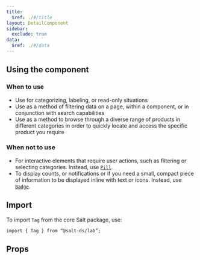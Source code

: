 ```yaml
---
title:
  $ref: ./#/title
layout: DetailComponent
sidebar:
  exclude: true
data:
  $ref: ./#/data
---
```


## Using the component

### When to use

- Use for categorizing, labeling, or read-only situations
- Use as a method of filtering data on a page, within a component, or in conjunction with search capabilities
- Use as a method to browse through a diverse range of products in different categories in order to quickly locate and access the specific product you require

### When not to use

- For interactive elements that require user actions, such as filtering or selecting categories. Instead, use [`Pill`](/salt/components/pill).
- To display counts, or notifications or if you need a small, compact piece of information to be displayed inline with text or icons. Instead, use [`Badge`](/salt/components/badge).

## Import

To import `Tag` from the core Salt package, use:

```
import { Tag } from “@salt-ds/lab”;
```

## Props

<PropsTable componentName="Tag" packageName="lab" />
